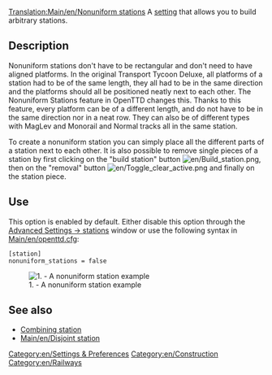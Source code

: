 [[Translation:Main/en/Nonuniform stations]]
A [[Main/en/Advanced Settings|setting]] that allows you to build arbitrary stations.

== Description ==
Nonuniform stations don't have to be rectangular and don't need to have aligned platforms.
In the original Transport Tycoon Deluxe, all platforms of a station had to be of the same length, they all had to be in the same direction and the platforms should all be positioned neatly next to each other.
The Nonuniform Stations feature in OpenTTD changes this. Thanks to this feature, every platform can be of a different length, and do not have to be in the same direction nor in a neat row. They can also be of different types with MagLev and Monorail and Normal tracks all in the same station.

To create a nonuniform station you can simply place all the different parts of a station next to each other. It is also possible to remove single pieces of a station by first clicking on the "build station" button [[File:en/Build station.png]], then on the "removal" button [[File:en/Toggle clear active.png]] and finally on the station piece.

== Use ==
This option is enabled by default. Either disable this option through the [[Main/en/Advanced Settings/Stations#Nonuniform stations|Advanced Settings -> stations]] window or use the following syntax in [[Main/en/openttd.cfg]]:
<pre>[station]
nonuniform_stations = false</pre>
[[File:en/nonuniform.png|center|none|frame|1. - A nonuniform station example]]

== See also ==

* [[Main/en/Stations#Combining stations|Combining station]]
* [[Main/en/Disjoint station]]

[[Category:en/Settings & Preferences]]
[[Category:en/Construction]]
[[Category:en/Railways]]